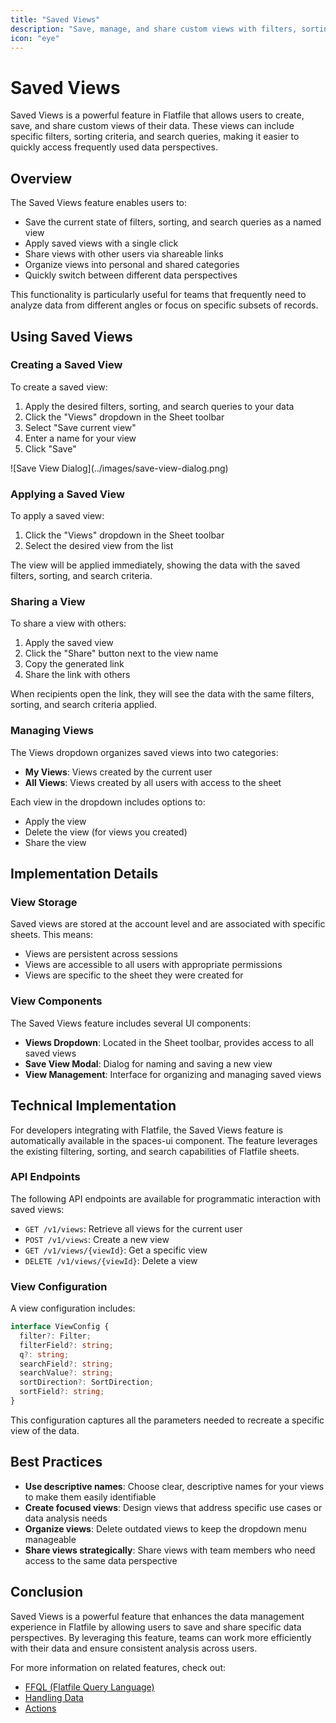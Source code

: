 ```yaml
---
title: "Saved Views"
description: "Save, manage, and share custom views with filters, sorting, and search queries"
icon: "eye"
---
```


# Saved Views

Saved Views is a powerful feature in Flatfile that allows users to create, save, and share custom views of their data. These views can include specific filters, sorting criteria, and search queries, making it easier to quickly access frequently used data perspectives.

## Overview

The Saved Views feature enables users to:

- Save the current state of filters, sorting, and search queries as a named view
- Apply saved views with a single click
- Share views with other users via shareable links
- Organize views into personal and shared categories
- Quickly switch between different data perspectives

This functionality is particularly useful for teams that frequently need to analyze data from different angles or focus on specific subsets of records.

## Using Saved Views

### Creating a Saved View

To create a saved view:

1. Apply the desired filters, sorting, and search queries to your data
2. Click the "Views" dropdown in the Sheet toolbar
3. Select "Save current view"
4. Enter a name for your view
5. Click "Save"

<Frame>
  ![Save View Dialog](../images/save-view-dialog.png)
</Frame>

### Applying a Saved View

To apply a saved view:

1. Click the "Views" dropdown in the Sheet toolbar
2. Select the desired view from the list

The view will be applied immediately, showing the data with the saved filters, sorting, and search criteria.

### Sharing a View

To share a view with others:

1. Apply the saved view
2. Click the "Share" button next to the view name
3. Copy the generated link
4. Share the link with others

When recipients open the link, they will see the data with the same filters, sorting, and search criteria applied.

### Managing Views

The Views dropdown organizes saved views into two categories:

- **My Views**: Views created by the current user
- **All Views**: Views created by all users with access to the sheet

Each view in the dropdown includes options to:
- Apply the view
- Delete the view (for views you created)
- Share the view

## Implementation Details

### View Storage

Saved views are stored at the account level and are associated with specific sheets. This means:

- Views are persistent across sessions
- Views are accessible to all users with appropriate permissions
- Views are specific to the sheet they were created for

### View Components

The Saved Views feature includes several UI components:

- **Views Dropdown**: Located in the Sheet toolbar, provides access to all saved views
- **Save View Modal**: Dialog for naming and saving a new view
- **View Management**: Interface for organizing and managing saved views

## Technical Implementation

For developers integrating with Flatfile, the Saved Views feature is automatically available in the spaces-ui component. The feature leverages the existing filtering, sorting, and search capabilities of Flatfile sheets.

### API Endpoints

The following API endpoints are available for programmatic interaction with saved views:

- `GET /v1/views`: Retrieve all views for the current user
- `POST /v1/views`: Create a new view
- `GET /v1/views/{viewId}`: Get a specific view
- `DELETE /v1/views/{viewId}`: Delete a view

### View Configuration

A view configuration includes:

```typescript
interface ViewConfig {
  filter?: Filter;
  filterField?: string;
  q?: string;
  searchField?: string;
  searchValue?: string;
  sortDirection?: SortDirection;
  sortField?: string;
}
```

This configuration captures all the parameters needed to recreate a specific view of the data.

## Best Practices

- **Use descriptive names**: Choose clear, descriptive names for your views to make them easily identifiable
- **Create focused views**: Design views that address specific use cases or data analysis needs
- **Organize views**: Delete outdated views to keep the dropdown menu manageable
- **Share views strategically**: Share views with team members who need access to the same data perspective

## Conclusion

Saved Views is a powerful feature that enhances the data management experience in Flatfile by allowing users to save and share specific data perspectives. By leveraging this feature, teams can work more efficiently with their data and ensure consistent analysis across users.

For more information on related features, check out:
- [FFQL (Flatfile Query Language)](./flatfile_query_language)
- [Handling Data](./handling-data)
- [Actions](./actions)